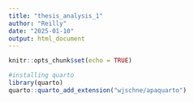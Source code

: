 ```yaml
---
title: "thesis_analysis_1"
author: "Reilly"
date: "2025-01-10"
output: html_document
---
```


```r
knitr::opts_chunk$set(echo = TRUE)
```

```r
#installing quarto
library(quarto)
quarto::quarto_add_extension("wjschne/apaquarto")
```

